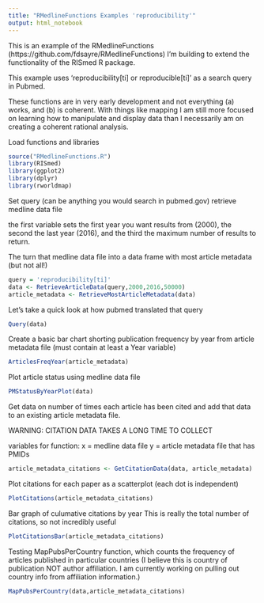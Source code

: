 ```yaml
---
title: "RMedlineFunctions Examples 'reproducibility'"
output: html_notebook
---
```


This is an example of the RMedlineFunctions (https://github.com/fdsayre/RMedlineFunctions) I'm building to extend the functionality of the RISmed R package. 

This example uses 'reproducibility[ti] or reproducible[ti]' as a search query in Pubmed. 

These functions are in very early development and not everything (a) works, and (b) is coherent. With things like mapping I am still more focused on learning how to manipulate and display data than I necessarily am on creating a coherent rational analysis.


Load functions and libraries

```r
source("RMedlineFunctions.R")
library(RISmed)
library(ggplot2)
library(dplyr)
library(rworldmap)

```

Set query (can be anything you would search in pubmed.gov)
retrieve medline data file

the first variable sets the first year you want results from (2000), the second the last year (2016), and the third the maximum number of results to return.

The turn that medline data file into a data frame with most article metadata (but not all!)

```r
query = 'reproducibility[ti]'
data <- RetrieveArticleData(query,2000,2016,50000)
article_metadata <- RetrieveMostArticleMetadata(data)
```


Let's take a quick look at how pubmed translated that query

```r
Query(data)
```


Create a basic bar chart shorting publication frequency by year from article metadata file (must contain at least a Year variable)

```r
ArticlesFreqYear(article_metadata)
```

Plot article status using medline data file

```r
PMStatusByYearPlot(data)
```


Get data on number of times each article has been cited and add that data to an existing article metadata file.

WARNING: CITATION DATA TAKES A LONG TIME TO COLLECT

variables for function:
x = medline data file
y = article metadata file that has PMIDs


```r
article_metadata_citations <- GetCitationData(data, article_metadata)
```

Plot citations for each paper as a scatterplot (each dot is independent)

```r
PlotCitations(article_metadata_citations)
```

Bar graph of culumative citations by year
This is really the total number of citations, so not incredibly useful

```r
PlotCitationsBar(article_metadata_citations)
```


Testing MapPubsPerCountry function, which counts the frequency of articles published in particular countries (I believe this is country of publication NOT author affiliation. I am currently working on pulling out country info from affiliation information.)

```r
MapPubsPerCountry(data,article_metadata_citations)
```

